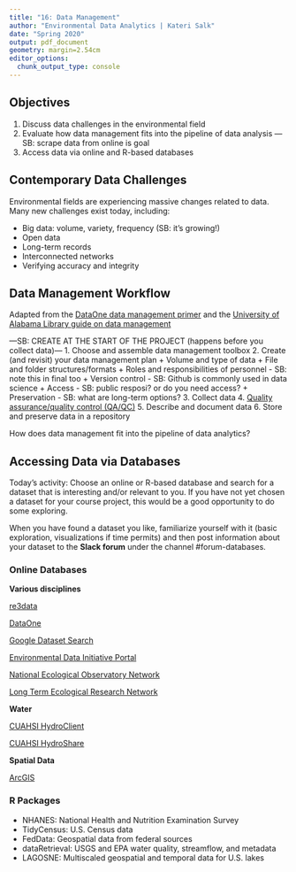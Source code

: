 ```yaml
---
title: "16: Data Management"
author: "Environmental Data Analytics | Kateri Salk"
date: "Spring 2020"
output: pdf_document
geometry: margin=2.54cm
editor_options: 
  chunk_output_type: console
---
```


## Objectives
1. Discuss data challenges in the environmental field
2. Evaluate how data management fits into the pipeline of data analysis --- SB: scrape data from online is goal 
3. Access data via online and R-based databases


## Contemporary Data Challenges

Environmental fields are experiencing massive changes related to data. Many new challenges exist today, including: 

* Big data: volume, variety, frequency (SB: it's growing!)
* Open data
* Long-term records
* Interconnected networks
* Verifying accuracy and integrity

## Data Management Workflow

Adapted from the [DataOne data management primer](https://www.dataone.org/sites/all/documents/DataONE_BP_Primer_020212.pdf) and the [University of Alabama Library guide on data management](http://www.lib.ua.edu/wiki/sura/index.php/A_Step-By-Step_Guide_to_Data_Management)

---SB: CREATE AT THE START OF THE PROJECT (happens before you collect data)---
1. Choose and assemble data management toolbox
2. Create (and revisit) your data management plan
  + Volume and type of data
  + File and folder structures/formats
  + Roles and responsibilities of personnel - SB: note this in final too
  + Version control - SB: Github is commonly used in data science
  + Access - SB: public resposi? or do you need access?
  + Preservation - SB: what are long-term options?
3. Collect data
4. [Quality assurance/quality control (QA/QC)](https://www.dataone.org/best-practices/ensure-basic-quality-control)
5. Describe and document data
6. Store and preserve data in a repository

How does data management fit into the pipeline of data analytics?

> 

## Accessing Data via Databases

Today's activity: Choose an online or R-based database and search for a dataset that is interesting and/or relevant to you. If you have not yet chosen a dataset for your course project, this would be a good opportunity to do some exploring. 

When you have found a dataset you like, familiarize yourself with it (basic exploration, visualizations if time permits) and then post information about your dataset to the **Slack forum** under the channel #forum-databases. 

### Online Databases

**Various disciplines**

[re3data](https://www.re3data.org/)

[DataOne](https://search.dataone.org/data)

[Google Dataset Search](https://toolbox.google.com/datasetsearch)

[Environmental Data Initiative Portal](https://portal.edirepository.org/nis/home.jsp)

[National Ecological Observatory Network](https://www.neonscience.org/data/neon-data-portal)

[Long Term Ecological Research Network](https://portal.lternet.edu/nis/home.jsp)

**Water**

[CUAHSI HydroClient](http://data.cuahsi.org/)

[CUAHSI HydroShare](https://www.hydroshare.org/search/)

**Spatial Data**

[ArcGIS](http://hub.arcgis.com/)

### R Packages

* NHANES: National Health and Nutrition Examination Survey
* TidyCensus: U.S. Census data
* FedData: Geospatial data from federal sources
* dataRetrieval: USGS and EPA water quality, streamflow, and metadata
* LAGOSNE: Multiscaled geospatial and temporal data for U.S. lakes


